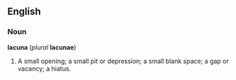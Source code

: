 ==English==
===Noun===
'''lacuna''' (''plural'' '''lacunae''')

#A small opening; a small pit or depression; a small blank space; a gap or vacancy; a hiatus.